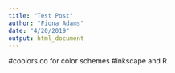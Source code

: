 ```yaml
---
title: "Test Post"
author: "Fiona Adams"
date: "4/20/2019"
output: html_document
---
```


#coolors.co for color schemes
#inkscape and R